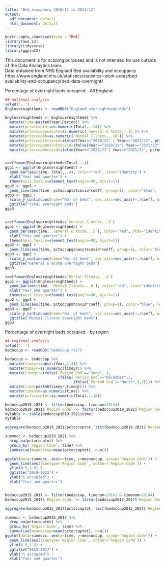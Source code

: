 ```yaml
---
title: "Bed_occupancy 2010/11 to 2021/22"
output:
  pdf_document: default
  html_document: default
---
```


```r
knitr::opts_chunk$set(echo = TRUE)
library(aws.s3)
library(tidyverse)
library(ggplot2)
```

This document is for scoping purposes and is not intended for use outside of the Data Analaytics team.\
Data obtained from NHS England Bed availability and occupancy https://www.england.nhs.uk/statistics/statistical-work-areas/bed-availability-and-occupancy/bed-data-overnight/

Percentage of overnight beds occupied - All England

```r
## national analysis
setwd('..')
Englovernightbeds <- readRDS("England_overnightbeds.Rds")

Englovernightbeds <- Englovernightbeds %>%
  mutate(time=paste0(Year,Period)) %>%
  mutate(pctoccuptot=as.numeric(Total...14)) %>%
  mutate(pctoccupgenacute=as.numeric(`General & Acute...15`)) %>%
  mutate(pctoccupmh=as.numeric(`Mental Illness...18`)) %>%
  mutate(pctoccuptotcovid=ifelse(Year=="2020/21" | Year=="2021/22", pctoccuptot+0.01, pctoccuptot)) %>% ## add 1 percent to occupancy during pandemic
  mutate(pctoccupgenacutecovid=ifelse(Year=="2020/21"| Year=="2021/22", pctoccupgenacute+0.01, pctoccupgenacute)) %>%
  mutate(pctoccupmhcovid=ifelse(Year=="2020/21"| Year=="2021/22", pctoccupmh+0.01, pctoccupmh)) 


coeff=max(Englovernightbeds$Total...4)
ggp1 <- ggplot(Englovernightbeds) +
  geom_bar(aes(time, Total...4), color="red", stat="identity") +
  xlab("Year and quarter") +
  theme(axis.text.x=element_text(angle=90, hjust=1))
ggp2 <- ggp1 +
  geom_line(aes(time, pctoccuptotcovid*coeff, group=1), color="blue", lwd=2 ) 
ggp3 <- ggp2 +
  scale_y_continuous(name="No. of beds", sec.axis=sec_axis(~./coeff, name="proportion occupied")) +
  ggtitle("Total overnight beds") 
ggp3


coeff=max(Englovernightbeds$`General & Acute...5`)
ggp1 <- ggplot(Englovernightbeds) +
  geom_bar(aes(time, `General & Acute...5`), color="red", stat="identity") +
  xlab("Year and quarter") +
  theme(axis.text.x=element_text(angle=90, hjust=1))
ggp2 <- ggp1 +
  geom_line(aes(time, pctoccupgenacutecovid*coeff, group=1), color="blue", lwd=2 ) 
ggp3 <- ggp2 +
  scale_y_continuous(name="No. of beds", sec.axis=sec_axis(~./coeff, name="proportion occupied")) +
  ggtitle("General & acute overnight beds") 
ggp3

coeff=max(Englovernightbeds$`Mental Illness...8`)
ggp1 <- ggplot(Englovernightbeds) +
  geom_bar(aes(time, `Mental Illness...8`), color="red", stat="identity") +
  xlab("Year and quarter") +
  theme(axis.text.x=element_text(angle=90, hjust=1))
ggp2 <- ggp1 +
  geom_line(aes(time, pctoccupmhcovid*coeff, group=1), color="blue", lwd=2 ) 
ggp3 <- ggp2 +
  scale_y_continuous(name="No. of beds", sec.axis=sec_axis(~./coeff, name="proportion occupied")) +
  ggtitle("Mental Illness overnight beds") 
ggp3

```

Percentage of overnight beds occupied - by region

```r
## regional analysis
setwd('..')
bedoccup <- readRDS("bedoccup.rds")

bedoccup <- bedoccup %>%
  mutate(timeyr=substr(Year,1,4)) %>%
  mutate(timeyr=as.numeric(timeyr)) %>%
  mutate(timeqtr=ifelse(`Period End`=="June", 1,
                        ifelse(`Period End`=="December",3,
                               ifelse(`Period End`=="March",4,2)))) %>%
  mutate(time=paste0(timeyr,timeqtr)) %>%
  mutate(timenum=as.numeric(time)) %>%
  mutate(pctoccuptot=as.numeric(Total...18))

bedoccup2019_2021 <- filter(bedoccup, timenum>20184)
bedoccup2019_2021$`Region Code` <- factor(bedoccup2019_2021$`Region Code`, labels=c("London", "Southwest", "Southeast", "Midlands", "East", "Northwest", "Northeast"))
mytable <- table(bedoccup2019_2021$time)
mytable

aggregate(bedoccup2019_2021$pctoccuptot, list(bedoccup2019_2021$`Region Code`), FUN=mean, na.rm=TRUE)

summocc <- bedoccup2019_2021 %>%
  drop_na(pctoccuptot) %>%
  group_by(`Region Code`, time) %>%
  summarise(meanoccup=mean(pctoccuptot), n=n())

ggplot(data=summocc, aes(x=time, y=meanoccup, group=`Region Code`)) +
  geom_line(aes(linetype=`Region Code`, colour=`Region Code`)) +
  ylim(0.5,1.0) +
  ggtitle("2019-2021") +
  ylab("% occupied") +
  xlab("Year and quarter") 


bedoccup2015_2017 <- filter(bedoccup, timenum<20181 & timenum>20144)
bedoccup2015_2017$`Region Code` <- factor(bedoccup2015_2017$`Region Code`, labels=c("North", "Mids & East", "London", "South"))

aggregate(bedoccup2015_2017$pctoccuptot, list(bedoccup2015_2017$`Region Code`), FUN=mean, na.rm=TRUE)

summocc <- bedoccup2015_2017 %>%
  drop_na(pctoccuptot) %>%
  group_by(`Region Code`, time) %>%
  summarise(meanoccup=mean(pctoccuptot), n=n())
ggplot(data=summocc, aes(x=time, y=meanoccup, group=`Region Code`)) +
  geom_line(aes(linetype=`Region Code`, colour=`Region Code`)) +
  ylim(0.5,1.0) +
  ggtitle("2015-2017") +
  ylab("% occupied") +
  xlab("Year and quarter")



```


